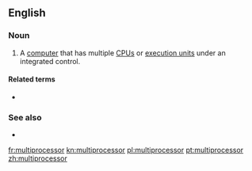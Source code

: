 ==English==

===Noun===
{{en-noun}}

# {{lb|en|computer hardware}} A [[computer]] that has multiple [[CPU]]s or [[execution unit]]s under an integrated control.

====Related terms====
* {{l|en|multiprocessing}}

===See also===
* {{l|en|parallel processing}}

[[fr:multiprocessor]]
[[kn:multiprocessor]]
[[pl:multiprocessor]]
[[pt:multiprocessor]]
[[zh:multiprocessor]]